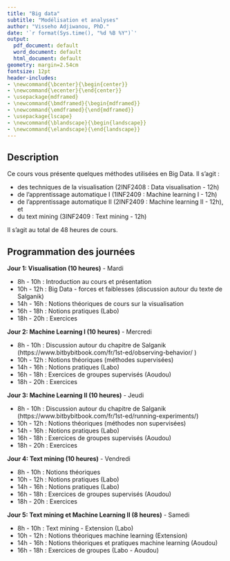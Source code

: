 ```yaml
---
title: "Big data"
subtitle: "Modélisation et analyses"
author: "Visseho Adjiwanou, PhD."
date: '`r format(Sys.time(), "%d %B %Y")`'
output:
  pdf_document: default
  word_document: default
  html_document: default
geometry: margin=2.54cm
fontsize: 12pt
header-includes:
- \newcommand{\bcenter}{\begin{center}}
- \newcommand{\ecenter}{\end{center}}
- \usepackage{mdframed}
- \newcommand{\bmdframed}{\begin{mdframed}}
- \newcommand{\emdframed}{\end{mdframed}}
- \usepackage{lscape}
- \newcommand{\blandscape}{\begin{landscape}}
- \newcommand{\elandscape}{\end{landscape}}
---
```


## Description

Ce cours vous présente quelques méthodes utilisées en Big Data. Il s'agit :

- des techniques de la visualisation (2INF2408 : Data visualisation - 12h)
- de l'apprentissage automatique I (1INF2409 : Machine learning I - 12h)
- de l'apprentissage automatique II (2INF2409 : Machine learning II - 12h), et 
- du text mining (3INF2409 : Text mining - 12h)

Il s'agit au total de 48 heures de cours. 

## Programmation des journées

**Jour 1: Visualisation (10 heures)** - Mardi

  -  8h - 10h : Introduction au cours et présentation
  - 10h - 12h : Big Data - forces et faiblesses (discussion autour du texte de Salganik)
  - 14h - 16h : Notions théoriques de cours sur la visualisation
  - 16h - 18h : Notions pratiques (Labo)
  - 18h - 20h : Exercices

**Jour 2: Machine Learning I (10 heures)** - Mercredi

  -  8h - 10h : Discussion autour du chapitre de Salganik (https://www.bitbybitbook.com/fr/1st-ed/observing-behavior/ )
  - 10h - 12h : Notions théoriques (méthodes supervisées)
  - 14h - 16h : Notions pratiques (Labo)
  - 16h - 18h : Exercices de groupes supervisés (Aoudou)
  - 18h - 20h : Exercices

**Jour 3: Machine Learning II (10 heures)** - Jeudi

  -  8h - 10h : Discussion autour du chapitre de Salganik (https://www.bitbybitbook.com/fr/1st-ed/running-experiments/)
  - 10h - 12h : Notions théoriques (méthodes non supervisées)
  - 14h - 16h : Notions pratiques (Labo)
  - 16h - 18h : Exercices de groupes supervisés (Aoudou)
  - 18h - 20h : Exercices

**Jour 4: Text mining (10 heures)** - Vendredi

  -  8h - 10h : Notions théoriques
  - 10h - 12h : Notions pratiques (Labo)
  - 14h - 16h : Notions pratiques (Labo)
  - 16h - 18h : Exercices de groupes supervisés (Aoudou)
  - 18h - 20h : Exercices


**Jour 5: Text mining et Machine Learning II (8 heures)** - Samedi

  -  8h - 10h : Text mining - Extension (Labo)
  - 10h - 12h : Notions théoriques machine learning (Extension)
  - 14h - 16h : Notions théoriques et pratiques machine learning (Aoudou) 
  - 16h - 18h : Exercices de groupes (Labo - Aoudou)

